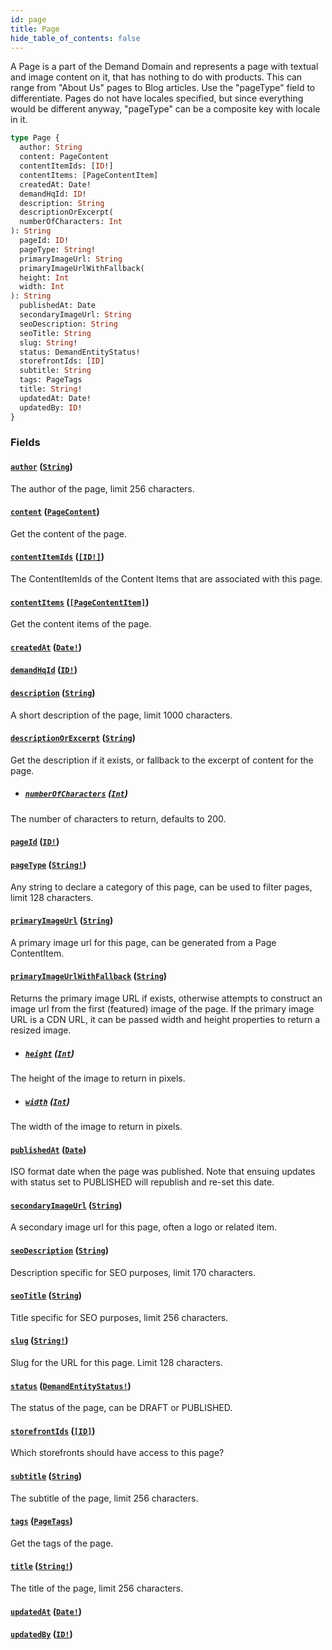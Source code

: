 ```yaml
---
id: page
title: Page
hide_table_of_contents: false
---
```



A Page is a part of the Demand Domain and represents a page with textual and
image content on it, that has nothing to do with products.
This can range from "About Us" pages to Blog articles. Use the "pageType" field to differentiate.
Pages do not have locales specified, but since everything would be different
anyway, "pageType" can be a composite key with locale in it.

```graphql
type Page {
  author: String
  content: PageContent
  contentItemIds: [ID!]
  contentItems: [PageContentItem]
  createdAt: Date!
  demandHqId: ID!
  description: String
  descriptionOrExcerpt(
  numberOfCharacters: Int
): String
  pageId: ID!
  pageType: String!
  primaryImageUrl: String
  primaryImageUrlWithFallback(
  height: Int
  width: Int
): String
  publishedAt: Date
  secondaryImageUrl: String
  seoDescription: String
  seoTitle: String
  slug: String!
  status: DemandEntityStatus!
  storefrontIds: [ID]
  subtitle: String
  tags: PageTags
  title: String!
  updatedAt: Date!
  updatedBy: ID!
}
```


### Fields

#### [`author`](#) ([`String`](/demand/api/graphql-admin/reference/scalars/string))

The author of the page, limit 256 characters.


#### [`content`](#) ([`PageContent`](/demand/api/graphql-admin/reference/objects/page-content))

Get the content of the page.


#### [`contentItemIds`](#) ([`[ID!]`](/demand/api/graphql-admin/reference/scalars/id))

The ContentItemIds of the Content Items that are associated with this page.


#### [`contentItems`](#) ([`[PageContentItem]`](/demand/api/graphql-admin/reference/objects/page-content-item))

Get the content items of the page.


#### [`createdAt`](#) ([`Date!`](/demand/api/graphql-admin/reference/scalars/date))




#### [`demandHqId`](#) ([`ID!`](/demand/api/graphql-admin/reference/scalars/id))




#### [`description`](#) ([`String`](/demand/api/graphql-admin/reference/scalars/string))

A short description of the page, limit 1000 characters.


#### [`descriptionOrExcerpt`](#) ([`String`](/demand/api/graphql-admin/reference/scalars/string))

Get the description if it exists, or fallback to the excerpt of content for the page.
- ##### [`numberOfCharacters`](#) ([`Int`](/demand/api/graphql-admin/reference/scalars/int))

The number of characters to return, defaults to 200.


#### [`pageId`](#) ([`ID!`](/demand/api/graphql-admin/reference/scalars/id))




#### [`pageType`](#) ([`String!`](/demand/api/graphql-admin/reference/scalars/string))

Any string to declare a category of this page, can be used to filter pages, limit 128 characters.


#### [`primaryImageUrl`](#) ([`String`](/demand/api/graphql-admin/reference/scalars/string))

A primary image url for this page, can be generated from a Page ContentItem.


#### [`primaryImageUrlWithFallback`](#) ([`String`](/demand/api/graphql-admin/reference/scalars/string))

Returns the primary image URL if exists, otherwise attempts to construct an
image url from the first (featured) image of the page.  If the primary image
URL is a CDN URL, it can be passed width and height properties to return a resized image.
- ##### [`height`](#) ([`Int`](/demand/api/graphql-admin/reference/scalars/int))

The height of the image to return in pixels.


- ##### [`width`](#) ([`Int`](/demand/api/graphql-admin/reference/scalars/int))

The width of the image to return in pixels.


#### [`publishedAt`](#) ([`Date`](/demand/api/graphql-admin/reference/scalars/date))

ISO format date when the page was published. Note that ensuing updates with
status set to PUBLISHED will republish and re-set this date.


#### [`secondaryImageUrl`](#) ([`String`](/demand/api/graphql-admin/reference/scalars/string))

A secondary image url for this page, often a logo or related item.


#### [`seoDescription`](#) ([`String`](/demand/api/graphql-admin/reference/scalars/string))

Description specific for SEO purposes, limit 170 characters.


#### [`seoTitle`](#) ([`String`](/demand/api/graphql-admin/reference/scalars/string))

Title specific for SEO purposes, limit 256 characters.


#### [`slug`](#) ([`String!`](/demand/api/graphql-admin/reference/scalars/string))

Slug for the URL for this page. Limit 128 characters.


#### [`status`](#) ([`DemandEntityStatus!`](/demand/api/graphql-admin/reference/enums/demand-entity-status))

The status of the page, can be DRAFT or PUBLISHED.


#### [`storefrontIds`](#) ([`[ID]`](/demand/api/graphql-admin/reference/scalars/id))

Which storefronts should have access to this page?


#### [`subtitle`](#) ([`String`](/demand/api/graphql-admin/reference/scalars/string))

The subtitle of the page, limit 256 characters.


#### [`tags`](#) ([`PageTags`](/demand/api/graphql-admin/reference/objects/page-tags))

Get the tags of the page.


#### [`title`](#) ([`String!`](/demand/api/graphql-admin/reference/scalars/string))

The title of the page, limit 256 characters.


#### [`updatedAt`](#) ([`Date!`](/demand/api/graphql-admin/reference/scalars/date))




#### [`updatedBy`](#) ([`ID!`](/demand/api/graphql-admin/reference/scalars/id))






